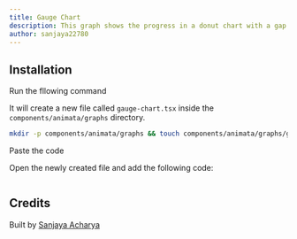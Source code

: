 ```yaml
---
title: Gauge Chart
description: This graph shows the progress in a donut chart with a gap at bottom.
author: sanjaya22780
---
```


<ComponentPreview name="graphs-gauge-chart--docs" />

## Installation

<Steps>
<Step>Run the fllowing command</Step>

It will create a new file called `gauge-chart.tsx` inside the `components/animata/graphs` directory.

```bash
mkdir -p components/animata/graphs && touch components/animata/graphs/gauge-chart.tsx
```

<Step>Paste the code</Step>

Open the newly created file and add the following code:

```jsx file=<rootDir>/animata/graphs/gauge-chart.tsx

```

</Steps>

## Credits

Built by [Sanjaya Acharya](https://github.com/acharya-sanjaya)
